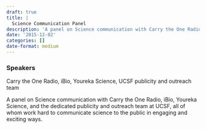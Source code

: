 ```yaml
---
draft: true 
title: |
  Science Communication Panel
description: 'A panel on Science communication with Carry the One Radio, iBio, Youreka Science, and the dedicated publicity and outreach team at UCSF, all of whom work hard to communicate science to the public in engaging and exciting ways.'
date: '2015-12-02'
categories: []
date-format: medium 
---
```



### Speakers  
Carry the One Radio, iBio, Youreka Science, UCSF publicity and outreach team

A panel on Science communication with Carry the One Radio, iBio, Youreka Science, and the dedicated publicity and outreach team at UCSF, all of whom work hard to communicate science to the public in engaging and exciting ways.


